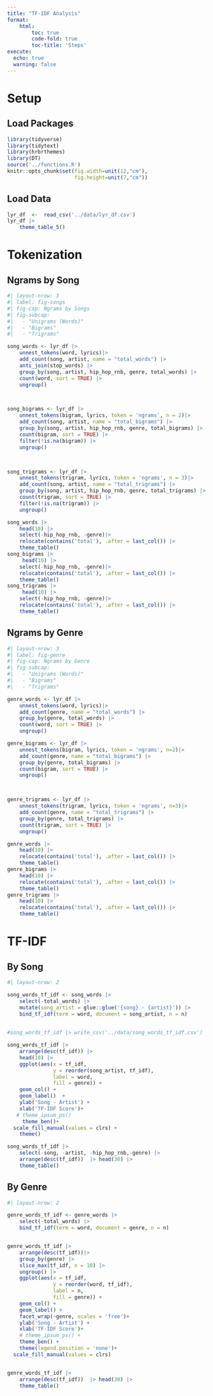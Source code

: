 ```yaml
---
title: "TF-IDF Analysis"
format: 
    html: 
        toc: true
        code-fold: true
        toc-title: 'Steps'
execute:
  echo: true
  warning: false
---
```


# Setup

## Load Packages

```r
library(tidyverse)
library(tidytext)
library(hrbrthemes)
library(DT)
source('../functions.R')
knitr::opts_chunk$set(fig.width=unit(12,"cm"), 
                      fig.height=unit(7,"cm"))


```

## Load Data

```r
lyr_df  <-  read_csv('../data/lyr_df.csv')
lyr_df |> 
    theme_table_5()
```

# Tokenization

## Ngrams by Song

```r
#| layout-nrow: 3
#| label: fig-songs
#| fig-cap: Ngrams by Songs 
#| fig-subcap: 
#|   - "Unigrams (Words)"
#|   - "Bigrams"
#|   - "Trigrams"

song_words <- lyr_df |> 
    unnest_tokens(word, lyrics)|>
    add_count(song, artist, name = "total_words") |> 
    anti_join(stop_words) |> 
    group_by(song, artist, hip_hop_rnb, genre, total_words) |> 
    count(word, sort = TRUE) |> 
    ungroup()



song_bigrams <- lyr_df |> 
    unnest_tokens(bigram, lyrics, token = 'ngrams', n = 2)|>
    add_count(song, artist, name = "total_bigrams") |> 
    group_by(song, artist, hip_hop_rnb, genre, total_bigrams) |> 
    count(bigram, sort = TRUE) |> 
    filter(!is.na(bigram)) |> 
    ungroup()



song_trigrams <- lyr_df |> 
    unnest_tokens(trigram, lyrics, token = 'ngrams', n = 3)|>
    add_count(song, artist, name = "total_trigrams") |> 
    group_by(song, artist, hip_hop_rnb, genre, total_trigrams) |> 
    count(trigram, sort = TRUE) |> 
    filter(!is.na(trigram)) |> 
    ungroup()

song_words |> 
    head(10) |> 
    select(-hip_hop_rnb, -genre)|> 
    relocate(contains('total'), .after = last_col()) |> 
    theme_table()
song_bigrams |> 
     head(10) |>
    select(-hip_hop_rnb, -genre)|> 
    relocate(contains('total'), .after = last_col()) |> 
    theme_table()
song_trigrams |> 
     head(10) |>
    select(-hip_hop_rnb, -genre)|> 
    relocate(contains('total'), .after = last_col()) |> 
    theme_table()
```

## Ngrams by Genre

```r
#| layout-nrow: 3
#| label: fig-genre
#| fig-cap: Ngrams by Genre 
#| fig-subcap: 
#|   - "Unigrams (Words)"
#|   - "Bigrams"
#|   - "Trigrams"

genre_words <- lyr_df |> 
    unnest_tokens(word, lyrics)|>
    add_count(genre, name = "total_words") |> 
    group_by(genre, total_words) |> 
    count(word, sort = TRUE) |> 
    ungroup()

genre_bigrams <- lyr_df |> 
    unnest_tokens(bigram, lyrics, token = 'ngrams', n=2)|>
    add_count(genre, name = "total_bigrams") |> 
    group_by(genre, total_bigrams) |> 
    count(bigram, sort = TRUE) |> 
    ungroup()



genre_trigrams <- lyr_df |> 
    unnest_tokens(trigram, lyrics, token = 'ngrams', n=3)|>
    add_count(genre, name = "total_trigrams") |> 
    group_by(genre, total_trigrams) |> 
    count(trigram, sort = TRUE) |> 
    ungroup()

genre_words |> 
    head(10) |> 
    relocate(contains('total'), .after = last_col()) |> 
    theme_table()
genre_bigrams |> 
    head(10) |> 
    relocate(contains('total'), .after = last_col()) |> 
    theme_table()
genre_trigrams |> 
    head(10) |> 
    relocate(contains('total'), .after = last_col()) |> 
    theme_table()
```

# TF-IDF

## By Song

```r
#| layout-nrow: 2

song_words_tf_idf <- song_words |> 
    select(-total_words) |>
    mutate(song_artist = glue::glue('{song} - {artist}')) |> 
    bind_tf_idf(term = word, document = song_artist, n = n)
    

#song_words_tf_idf |> write_csv('../data/song_words_tf_idf.csv')

song_words_tf_idf |> 
    arrange(desc(tf_idf)) |> 
    head(10) |> 
    ggplot(aes(x = tf_idf,
               y = reorder(song_artist, tf_idf), 
               label = word, 
               fill = genre)) +
    geom_col() +
    geom_label()  +
    ylab('Song - Artist') +
    xlab('TF-IDF Score')+
   # theme_ipsum_ps()
     theme_ben()+
  scale_fill_manual(values = clrs) +
    theme()

song_words_tf_idf |> 
    select(-song, -artist, -hip_hop_rnb,-genre) |> 
    arrange(desc(tf_idf))  |> head(30) |> 
    theme_table()
```

## By Genre

```r
#| layout-nrow: 2

genre_words_tf_idf <- genre_words |> 
    select(-total_words) |>
    bind_tf_idf(term = word, document = genre, n = n) 


genre_words_tf_idf |> 
    arrange(desc(tf_idf))|> 
    group_by(genre) |> 
    slice_max(tf_idf, n = 10) |> 
    ungroup() |> 
    ggplot(aes(x = tf_idf, 
               y = reorder(word, tf_idf), 
               label = n, 
               fill = genre)) +
    geom_col() +
    geom_label() +
    facet_wrap(~genre, scales = 'free')+
    ylab('Song - Artist') +
    xlab('TF-IDF Score')+
    # theme_ipsum_ps() +
    theme_ben() +
    theme(legend.position = 'none')+
  scale_fill_manual(values = clrs)


genre_words_tf_idf |> 
    arrange(desc(tf_idf))  |> head(30) |> 
    theme_table()
```
